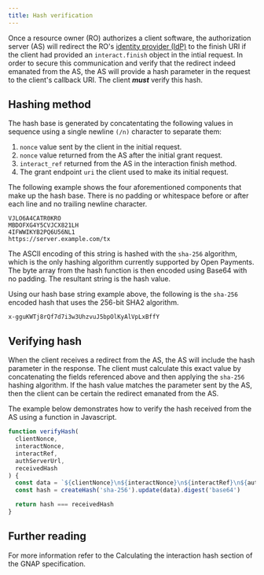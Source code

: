 ```yaml
---
title: Hash verification
---
```



Once a resource owner (RO) authorizes a client software, the authorization server (AS) will redirect the RO's [identity provider (IdP)](/introduction/idp/) to the finish URI if the client had provided an `interact.finish` object in the intial request. In order to secure this communication and verify that the redirect indeed emanated from the AS, the AS will provide a hash parameter in the request to the client's callback URI. The client **_must_** verify this hash.

## Hashing method

The hash base is generated by concatentating the following values in sequence using a single newline `(/n)` character to separate them:

1. `nonce` value sent by the client in the initial request.
2. `nonce` value returned from the AS after the initial grant request.
3. `interact_ref` returned from the AS in the interaction finish method.
4. The grant endpoint `uri` the client used to make its initial request.

The following example shows the four aforementioned components that make up the hash base. There is no padding or whitespace before or after each line and no trailing newline character.

<CodeBlock title="Example hash base">

```http
VJLO6A4CATR0KRO
MBDOFXG4Y5CVJCX821LH
4IFWWIKYB2PQ6U56NL1
https://server.example.com/tx
```

</CodeBlock>

The ASCII encoding of this string is hashed with the `sha-256` algorithm, which is the only hashing algorithm currently supported by Open Payments. The byte array from the hash function is then encoded using Base64 with no padding. The resultant string is the hash value.

Using our hash base string example above, the following is the `sha-256` encoded hash that uses the 256-bit SHA2 algorithm.

<CodeBlock title="SHA2 256-bit hash example">

```http
x-gguKWTj8rQf7d7i3w3UhzvuJ5bpOlKyAlVpLxBffY
```

</CodeBlock>

## Verifying hash

When the client receives a redirect from the AS, the AS will include the hash parameter in the response. The client must calculate this exact value by concatenating the fields referenced above and then applying the `sha-256` hashing algorithm. If the hash value matches the parameter sent by the AS, then the client can be certain the redirect emanated from the AS.

The example below demonstrates how to verify the hash received from the AS using a function in Javascript.

<CodeBlock title="JavaScript example">

```javascript
function verifyHash(
  clientNonce,
  interactNonce,
  interactRef,
  authServerUrl,
  receivedHash
) {
  const data = `${clientNonce}\n${interactNonce}\n${interactRef}\n${authServerUrl}/`
  const hash = createHash('sha-256').update(data).digest('base64')

  return hash === receivedHash
}
```

</CodeBlock>

## Further reading

For more information refer to the <LinkOut href='https://datatracker.ietf.org/doc/html/draft-ietf-gnap-core-protocol-20#name-calculating-the-interaction'>Calculating the interaction hash</LinkOut> section of the GNAP specification.
